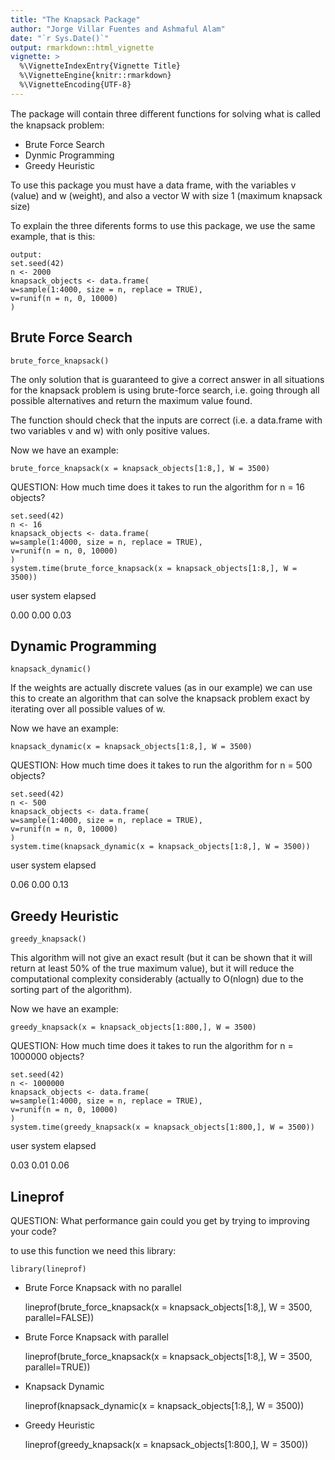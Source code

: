 ---
title: "The Knapsack Package"
author: "Jorge Villar Fuentes and Ashmaful Alam"
date: "`r Sys.Date()`"
output: rmarkdown::html_vignette
vignette: >
  %\VignetteIndexEntry{Vignette Title}
  %\VignetteEngine{knitr::rmarkdown}
  %\VignetteEncoding{UTF-8}
---

The package will contain three diﬀerent functions for solving what is called the knapsack problem:

- Brute Force Search
- Dynmic Programming
- Greedy Heuristic

To use this package you must have a data frame, with the variables v (value) and w (weight), and also a vector W with size 1 (maximum knapsack size)

To explain the three diferents forms to use this package, we use the same example, that is this:

    output: 
    set.seed(42)
    n <- 2000 
    knapsack_objects <- data.frame( 
    w=sample(1:4000, size = n, replace = TRUE), 
    v=runif(n = n, 0, 10000) 
    )

## Brute Force Search

    brute_force_knapsack()

The only solution that is guaranteed to give a correct answer in all situations for the knapsack problem is using brute-force search, i.e. going through all possible alternatives and return the maximum value found.

The function should check that the inputs are correct (i.e. a data.frame with two variables v and w) with only positive values.

Now we have an example:

    brute_force_knapsack(x = knapsack_objects[1:8,], W = 3500)

QUESTION:  How much time does it takes to run the algorithm for n = 16 objects?

    set.seed(42)
    n <- 16 
    knapsack_objects <- data.frame( 
    w=sample(1:4000, size = n, replace = TRUE), 
    v=runif(n = n, 0, 10000) 
    )
    system.time(brute_force_knapsack(x = knapsack_objects[1:8,], W = 3500))

   user  system elapsed 
   
   0.00    0.00    0.03 

## Dynamic Programming

    knapsack_dynamic()

If the weights are actually discrete values (as in our example) we can use this to create an algorithm that can solve the knapsack problem exact by iterating over all possible values of w.

Now we have an example:

    knapsack_dynamic(x = knapsack_objects[1:8,], W = 3500)

QUESTION: How much time does it takes to run the algorithm for n = 500 objects?

    set.seed(42)
    n <- 500 
    knapsack_objects <- data.frame( 
    w=sample(1:4000, size = n, replace = TRUE), 
    v=runif(n = n, 0, 10000) 
    )
    system.time(knapsack_dynamic(x = knapsack_objects[1:8,], W = 3500))

   user  system elapsed 
   
   0.06    0.00    0.13 

## Greedy Heuristic

    greedy_knapsack()

This algorithm will not give an exact result (but it can be shown that it will return at least 50% of the true maximum value), but it will reduce the computational complexity considerably (actually to O(nlogn) due to the sorting part of the algorithm).

Now we have an example:

    greedy_knapsack(x = knapsack_objects[1:800,], W = 3500)

QUESTION: How much time does it takes to run the algorithm for n = 1000000 objects?

    set.seed(42)
    n <- 1000000 
    knapsack_objects <- data.frame( 
    w=sample(1:4000, size = n, replace = TRUE), 
    v=runif(n = n, 0, 10000) 
    )
    system.time(greedy_knapsack(x = knapsack_objects[1:800,], W = 3500))

   user  system elapsed 
   
   0.03    0.01    0.06 

## Lineprof

QUESTION: What performance gain could you get by trying to improving your code?

to use this function we need this library:

    library(lineprof)
    
- Brute Force Knapsack with no parallel

    lineprof(brute_force_knapsack(x = knapsack_objects[1:8,], W = 3500, parallel=FALSE))

- Brute Force Knapsack with parallel

    lineprof(brute_force_knapsack(x = knapsack_objects[1:8,], W = 3500, parallel=TRUE))

- Knapsack Dynamic

    lineprof(knapsack_dynamic(x = knapsack_objects[1:8,], W = 3500))

- Greedy Heuristic

    lineprof(greedy_knapsack(x = knapsack_objects[1:800,], W = 3500))


